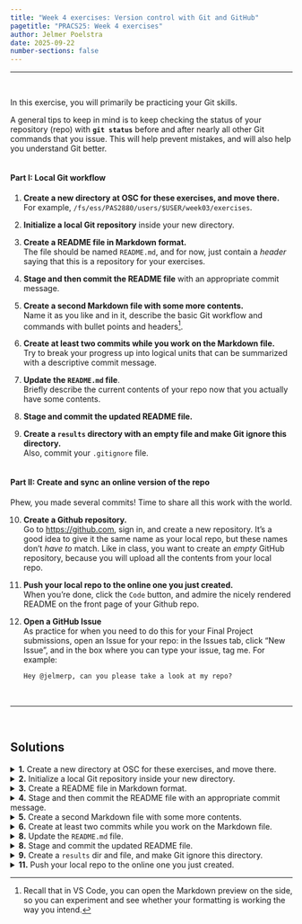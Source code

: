 ```yaml
---
title: "Week 4 exercises: Version control with Git and GitHub"
pagetitle: "PRACS25: Week 4 exercises"
author: Jelmer Poelstra
date: 2025-09-22
number-sections: false
---
```


---------

<br>

In this exercise, you will primarily be practicing your Git skills.

A general tips to keep in mind is to keep checking the status of your repository (repo)
with **`git status`** before and after nearly all other Git commands that you issue.
This will help prevent mistakes, and will also help you understand Git better.

<hr style="height:1pt; visibility:hidden;" />

#### Part I: Local Git workflow

1. **Create a new directory at OSC for these exercises, and move there.**\
   For example, `/fs/ess/PAS2880/users/$USER/week03/exercises`.

2. **Initialize a local Git repository** inside your new directory.

3. **Create a README file in Markdown format.**\
   The file should be named `README.md`,
   and for now, just contain a *header* saying that this is a repository for your exercises.
   
4. **Stage and then commit the README file** with an appropriate commit message.

5. **Create a second Markdown file with some more contents.**\
   Name it as you like and in it, describe the basic Git workflow and commands
   with bullet points and headers^[
   Recall that in VS Code, you can open the Markdown preview on the side,
   so you can experiment and see whether your formatting is working the way you intend.
   ].
     
6. **Create at least two commits while you work on the Markdown file.**\
   Try to break your progress up into logical units that can be
   summarized with a descriptive commit message.
   
7. **Update the `README.md` file**.\
   Briefly describe the current contents of your repo now that you actually
   have some contents.

8. **Stage and commit the updated README file.**\

9. **Create a `results` directory with an empty file and make Git ignore this directory.**\
   Also, commit your `.gitignore` file.

<hr style="height:1pt; visibility:hidden;" />

#### Part II: Create and sync an online version of the repo

Phew, you made several commits! Time to share all this work with the world.

10. **Create a Github repository.**\
    Go to <https://github.com>, sign in, and create a new repository.
    It's a good idea to give it the same name as your local repo,
    but these names don't *have to* match.
    Like in class, you want to create an *empty* GitHub repository,
    because you will upload all the contents from your local repo.
    
11. **Push your local repo to the online one you just created.**\
    When you're done, click the `Code` button, and
    admire the nicely rendered README on the front page of your Github repo.

12. **Open a GitHub Issue**\
    As practice for when you need to do this for your Final Project submissions,
    open an Issue for your repo: in the Issues tab, click "New Issue",
    and in the box where you can type your issue, tag me. For example:
    
    ```markdown
    Hey @jelmerp, can you please take a look at my repo?
    ```
    
<br>

-----

<br>

## Solutions

<details><summary>**1.** Create a new directory at OSC for these exercises, and move there.</summary>
For example:

```bash
mkdir /fs/ess/PAS2880/users/$USER/week03/exercises
cd /fs/ess/PAS2880/users/$USER/week03/exercises
```
</details>

<details><summary>**2.** Initialize a local Git repository inside your new directory.</summary>

```bash
git init
```
</details>

<details><summary>**3.** Create a README file in Markdown format.</summary>

```bash
echo "# This dir is for the week3 exercises on Git" > README.md
```
</details>

<details><summary>**4.** Stage and then commit the README file with an appropriate commit message.</summary>

```bash
git add README.md
git commit -m "Added a README file"
```
</details>

<details><summary>**5.** Create a second Markdown file with some more contents.</summary>

Create a new empty file:

```bash
touch git_notes.md
```

Then, open the file in the VS Code editor and describe the Git workflow in your own words. 
</details>

<details><summary>**6.** Create at least two commits while you work on the Markdown file.</summary>

- First commit, after adding a first batch of content to the Markdown file:

```bash
git add git_notes.md
git commit -m "Started a document with notes on Git"
```

- Make additional changes to `git_notes.md`, and commit again:

```bash   
git add git_notes.md
git commit -m "Descriptive commit message #2"
```
</details>

<details><summary>**8.** Update the `README.md` file.</summary>

```bash
echo "Added a file with notes on Git" >> README.md
```
</details>

<details><summary>**8.** Stage and commit the updated README file.</summary>

```bash
git add README.md
git commit -m "Added a description of the repo's contents to the README"
```
</details>

<details><summary>**9.** Create a `results` dir and file, and make Git ignore this directory.</summary>

- Create the dir and file that should be ignored:
    
```bash
mkdir results
touch results/results.txt
```

- Create a gitignore file with instructions to ignore the `results` dir:

```bash
echo "results/" > .gitignore
```
    
- Add and commit the `.gitignore` file:

```bash
git add .gitignore
git commit -m "Added a gitignore file"
```
</details>

<details><summary>**11.** Push your local repo to the online one you just created.</summary>

- Step 1: Set up the connection to the remote repo:

```bash
# (replace <SSH-URL-to-repo> with your actual SSH (not HTTPS!) URL)
git remote add origin <SSH-URL-to-repo>
```
    
- Step 2: Push your local repo contents to the remote repo:

```bash
git push -u origin main
```
</details>
